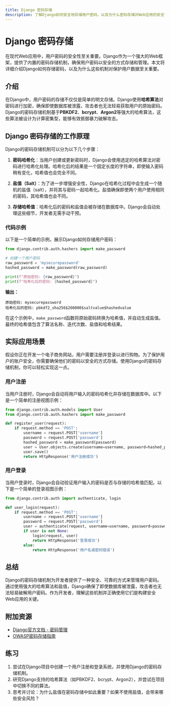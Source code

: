 ```yaml
---
title: Django 密码存储
description: 了解Django如何安全地存储用户密码，以及为什么密码存储对Web应用的安全性至关重要。
---
```


# Django 密码存储

在现代Web应用中，用户密码的安全性至关重要。Django作为一个强大的Web框架，提供了内置的密码存储机制，确保用户密码以安全的方式存储和管理。本文将详细介绍Django如何存储密码，以及为什么这些机制对保护用户数据至关重要。

## 介绍

在Django中，用户密码的存储不仅仅是简单的明文存储。Django使用**哈希算法**对密码进行加密，确保即使数据库被泄露，攻击者也无法轻易获取用户的原始密码。Django的密码存储机制基于**PBKDF2**、**bcrypt**、**Argon2**等强大的哈希算法，这些算法被设计为计算密集型，能够有效抵御暴力破解攻击。

## Django 密码存储的工作原理

Django的密码存储机制可以分为以下几个步骤：

1. **密码哈希化**：当用户创建或更新密码时，Django会使用选定的哈希算法对密码进行哈希化处理。哈希化后的结果是一个固定长度的字符串，即使输入密码稍有变化，哈希值也会完全不同。

2. **盐值（Salt）**：为了进一步增强安全性，Django在哈希化过程中会生成一个随机的盐值（salt），并将其与密码一起哈希化。盐值确保即使两个用户使用相同的密码，其哈希值也会不同。

3. **存储哈希值**：哈希化后的密码和盐值会被存储在数据库中。Django会自动处理这些细节，开发者无需手动干预。

### 代码示例

以下是一个简单的示例，展示Django如何存储用户密码：

```python
from django.contrib.auth.hashers import make_password

# 创建一个用户密码
raw_password = 'mysecurepassword'
hashed_password = make_password(raw_password)

print(f"原始密码: {raw_password}")
print(f"哈希化后的密码: {hashed_password}")
```

**输出：**

```
原始密码: mysecurepassword
哈希化后的密码: pbkdf2_sha256$260000$saltvalue$hashedvalue
```

在这个示例中，`make_password`函数将原始密码转换为哈希值，并自动生成盐值。最终的哈希值包含了算法名称、迭代次数、盐值和哈希结果。

## 实际应用场景

假设你正在开发一个电子商务网站，用户需要注册并登录以进行购物。为了保护用户的账户安全，你需要确保他们的密码以安全的方式存储。使用Django的密码存储机制，你可以轻松实现这一点。

### 用户注册

当用户注册时，Django会自动将用户输入的密码哈希化并存储在数据库中。以下是一个简单的注册视图示例：

```python
from django.contrib.auth.models import User
from django.contrib.auth.hashers import make_password

def register_user(request):
    if request.method == 'POST':
        username = request.POST['username']
        password = request.POST['password']
        hashed_password = make_password(password)
        user = User.objects.create(username=username, password=hashed_password)
        user.save()
        return HttpResponse('用户注册成功')
```

### 用户登录

当用户登录时，Django会自动验证用户输入的密码是否与存储的哈希值匹配。以下是一个简单的登录视图示例：

```python
from django.contrib.auth import authenticate, login

def user_login(request):
    if request.method == 'POST':
        username = request.POST['username']
        password = request.POST['password']
        user = authenticate(request, username=username, password=password)
        if user is not None:
            login(request, user)
            return HttpResponse('登录成功')
        else:
            return HttpResponse('用户名或密码错误')
```

## 总结

Django的密码存储机制为开发者提供了一种安全、可靠的方式来管理用户密码。通过使用强大的哈希算法和盐值，Django确保了即使数据库被泄露，攻击者也无法轻易破解用户密码。作为开发者，理解这些机制并正确使用它们是构建安全Web应用的关键。

## 附加资源

- [Django官方文档 - 密码管理](https://docs.djangoproject.com/en/stable/topics/auth/passwords/)
- [OWASP密码存储指南](https://owasp.org/www-project-cheat-sheets/cheatsheets/Password_Storage_Cheat_Sheet.html)

## 练习

1. 尝试在Django项目中创建一个用户注册和登录系统，并使用Django的密码存储机制。
2. 研究Django支持的哈希算法（如PBKDF2、bcrypt、Argon2），并尝试在项目中切换不同的算法。
3. 思考并讨论：为什么盐值在密码存储中如此重要？如果不使用盐值，会带来哪些安全风险？
